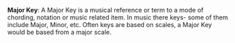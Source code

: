 '''Major Key''': A Major Key is a musical reference or term to a mode of chording, notation or music related item. In music there keys- some of them include Major, Minor, etc. Often keys are based on scales, a Major Key would be based from a major scale.

{{wikify}}